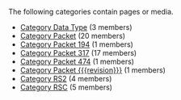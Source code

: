 <!-- DO NOT EDIT THIS FILE, CODE AUTOMATICALLY GENERATED BY category.sh -->
The following categories contain pages or media.
* [[Category Data Type]] (3 members)
* [[Category Packet]] (20 members)
* [[Category Packet 194]] (1 members)
* [[Category Packet 317]] (17 members)
* [[Category Packet 474]] (1 members)
* [[Category Packet {{{revision}}}]] (1 members)
* [[Category RS2]] (4 members)
* [[Category RSC]] (5 members)
